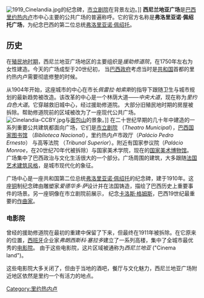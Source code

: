 {{Coord|22|54|39.63|S|43|10|32.61|W|display=title}}
[[File:1919_Cinelandia.jpg|thumb]]的纪念碑，[[里约热内卢市立剧院|市立剧院]]在背景左边。]]
'''西尼兰地亚广场'''是[[巴西|巴西]][[里约热内卢|里约热内卢]]市中心主要的公共广场的普遍称呼。它的官方名称是'''弗洛里亚诺·佩绍托广场'''，为纪念巴西的第二位总统[[佩绍托|弗洛里亚诺·佩绍托]]。

==历史==
在[[殖民巴西|殖民地时期]]，西尼兰地亚广场地区的主要组织是''援助修道院''，在1750年左右为女性建造。今天的广场成型于20世纪初， 当[[巴西政府|巴西政府]]考虑当时是[[共和国|共和国]]首都的里约热内卢需要彻底修整的时候。

从1904年开始，这座城市的中心在市长''佩雷拉·帕索斯''的指导下跟随卫生与城市规划的最新趋势被改造。该改革的中心是一个林荫大道——''中央大道''，现在称为''里约白色大道''。它穿越救旧城中心，经过援助修道院。 大部分旧殖民地时期的房屋被拆除。帮助修道院前的区域被改为了一座现代公共广场。 
[[File:Cinelandia-CCBY.jpg|thumb]]与[[面包山|面包山]]的景象。]]
在二十世纪早期的几十年中建造的一系列重要公共建筑都面向广场，它们是[[里约热内卢市立剧院|市立剧院]] （''Theatro Municipal''），[[巴西国家图书馆|巴西国家图书馆]] （''Biblioteca Nacional''），里约热内卢市政厅（''Palácio Pedro Ernesto''） 与高等法院 （''Tribunal Superior''）。附近有国家参议院（''Palácio Monroe''，在20世纪70年代被拆除）与国家美术学院，现在的[[国家美术博物馆（巴西）|国家美术博物馆]]。广场集中了巴西政治与文化生活很大的一个部分。广场周围的建筑，大多跟随[[法国|法国]][[艺术建筑|艺术建筑风格]]，是城市现代化的象征。

广场中心是一座共和国第二位总统[[佩绍托|弗洛里亚诺·佩绍托]]的纪念碑，建于1910年。这座[[铜|铜]]制纪念碑由雕塑家''爱德华多·萨''设计并在法国铸造，描绘了巴西历史上重要事件的场景。另一座铜像在市立剧院前展示， 纪念[[卡洛斯·格姆斯|卡洛斯·格姆斯]]，巴西19世纪最重要的[[作曲家|作曲家]]。

===电影院===
曾经的援助修道院在最初的重建中保留了下来，但最终在1911年被拆除。在它原来的位置，[[西班牙人|西班牙]]企业家''弗朗西斯科·塞拉多''建立了一系列高楼，集中了全城市最优秀的[[电影院|电影院]]。 由于这些电影院，这片区域被通称为''西尼兰地亚'' ("Cinema land")。

这些电影院大多关闭了，但由于当地的酒吧，餐厅与文化魅力，西尼兰地亚广场附近地区依然是里约一个有活力的地点。

[[Category:里约热内卢|Category:里约热内卢]]
